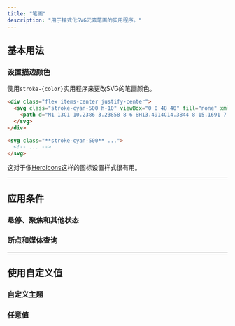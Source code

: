 ```yaml
---
title: "笔画"
description: "用于样式化SVG元素笔画的实用程序。"
---
```




## 基本用法

### 设置描边颜色

使用`stroke-{color}`实用程序来更改SVG的笔画颜色。

```html {{ example: true }}
<div class="flex items-center justify-center">
  <svg class="stroke-cyan-500 h-10" viewBox="0 0 48 40" fill="none" xmlns="http://www.w3.org/2000/svg">
    <path d="M1 13C1 10.2386 3.23858 8 6 8H13.4914C14.3844 8 15.1691 7.40805 15.4144 6.54944L16.5856 2.45056C16.8309 1.59196 17.6156 1 18.5086 1H29.4914C30.3844 1 31.1691 1.59195 31.4144 2.45056L32.5856 6.54944C32.8309 7.40804 33.6156 8 34.5086 8H42C44.7614 8 47 10.2386 47 13V34C47 36.7614 44.7614 39 42 39H6C3.23858 39 1 36.7614 1 34V13Z" stroke-width="2"/> <circle cx="24" cy="23" r="9" stroke-width="2"/>
  </svg>
</div>
```

```html
<svg class="**stroke-cyan-500** ...">
  <!-- ... -->
</svg>
```

这对于像[Heroicons](https://heroicons.com)这样的图标设置样式很有用。

---

## <Heading ignore>应用条件</Heading>

### <Heading ignore>悬停、聚焦和其他状态</Heading>

<HoverFocusAndOtherStates defaultClass="stroke-cyan-500" featuredClass="stroke-cyan-700" element="svg" />

### <Heading ignore>断点和媒体查询</Heading>

<BreakpointsAndMediaQueries defaultClass="stroke-cyan-500" featuredClass="stroke-cyan-700" element="svg" />

---

## 使用自定义值

### 自定义主题

<CustomizePluginColors name="stroke" configKey="stroke" />

### 任意值

<ArbitraryValues property="stroke" featuredClass="stroke-[#243c5a]" element="svg" />
